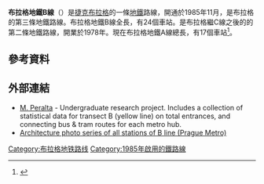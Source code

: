 {{Expand language|1=cs|time=2021-07-11T17:42:54+00:00}}
'''布拉格地鐵B線'''（{{Lang-cz|Linka B}}）是[[捷克|捷克]][[布拉格|布拉格]]的一條[[布拉格地鐵|地鐵]]路線，開通於1985年11月，是布拉格的第三條地鐵路線。布拉格地鐵B線全長{{convert|25.6|km}}，有24個車站。是布拉格繼C線之後的的第二條地鐵路線，開業於1978年。現在布拉格地鐵A線總長{{Convert|17.1|km|mi}}，有17個車站<ref name="LinkaA">{{cite web |author=Tomáš Rejdal |url=http://metroweb.cz/metro/stanice/linka_a.htm |title=Linka A |website=metroweb.cz |language=cs |date= |accessdate=2015-04-06 |archive-date=2020-09-10 |archive-url=https://web.archive.org/web/20200910163454/https://metroweb.cz/metro/stanice/linka_a.htm |dead-url=no }}</ref>。
== 參考資料 ==
{{reflist}}

==外部連結==
{{commonscat-inline|Prague Metro Line B}}
*[https://archive.is/20071224145437/http://www.dartmouth.edu/~mperalta/ M. Peralta] - Undergraduate research project. Includes a collection of statistical data for transect B (yellow line) on total entrances, and connecting bus & tram routes for each metro hub.
*[http://subway.photos/portfolio/prague-line-b/ Architecture photo series of all stations of B line (Prague Metro)]
{{Czech-stub}}
{{布拉格地铁B线}}
[[Category:布拉格地铁路线|Category:布拉格地铁路线]]
[[Category:1985年啟用的鐵路線|Category:1985年啟用的鐵路線]]